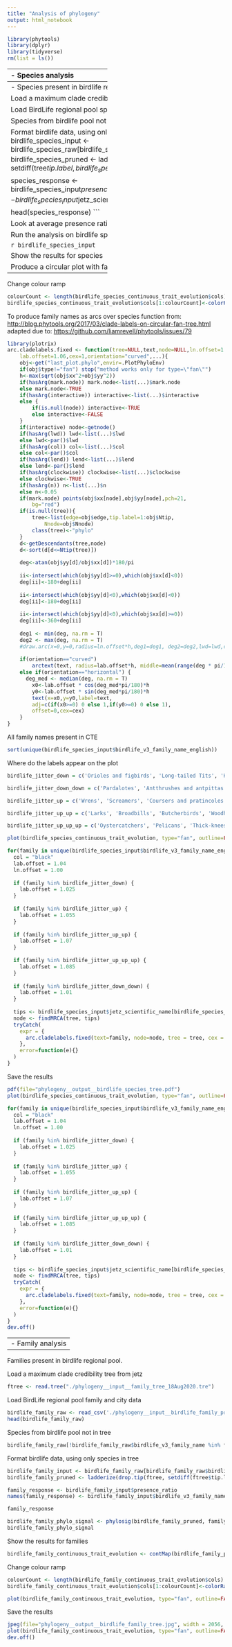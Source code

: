 ```yaml
---
title: "Analysis of phylogeny"
output: html_notebook
---
```


```r
library(phytools)
library(dplyr)
library(tidyverse)
rm(list = ls())
```

--------------------------------
- Species analysis
--------------------------------
- Species present in birdlife regional pool.


Load a maximum clade credibility tree from jetz
```r
tree <- read.tree("./phylogeny__input__stage2_hackett_mcc_no_neg.tre")
```

Load BirdLife regional pool species and city data
```r
birdlife_species_raw <- read_csv('./phylogeny__input__birdlife_species_presence.csv')
```

Species from birdlife pool not in tree
```r
birdlife_species_raw[!birdlife_species_raw$jetz_scientific_name %in% tree$tip.label,]
```

Format birdlife data, using only species in tree
```r
birdlife_species_input <- birdlife_species_raw[birdlife_species_raw$jetz_scientific_name %in% tree$tip.label,]
birdlife_species_pruned <- ladderize(drop.tip(tree, setdiff(tree$tip.label, birdlife_species_input$jetz_scientific_name)))

species_response <- birdlife_species_input$presence_ratio
names(species_response) <- birdlife_species_input$jetz_scientific_name

head(species_response)
```

Look at average presence ratio per family
```r
birdlife_species_input %>% group_by(birdlife_v3_family_name_english) %>% summarise(averge_adaptation = mean(presence_ratio), number = n()) %>% arrange(averge_adaptation)
```

Run the analysis on birdlife species data
```r
birdlife_species_phylo_signal <- phylosig(birdlife_species_pruned, species_response, method="lambda", test=TRUE)
birdlife_species_phylo_signal
```

```r
birdlife_species_input
```

Show the results for species
```r
birdlife_species_continuous_trait_evolution <- contMap(birdlife_species_pruned, species_response, outline=FALSE, fsize=0.05, lwd=0.3)
```

Produce a circular plot with family name arcs over species
----------------------------------------------------

Change colour ramp
```r
colourCount <- length(birdlife_species_continuous_trait_evolution$cols)
birdlife_species_continuous_trait_evolution$cols[1:colourCount]<-colorRampPalette(c("#FFC20A","#0C7BDC"), space="Lab")(colourCount)
```

To produce family names as arcs over species
function from: <http://blog.phytools.org/2017/03/clade-labels-on-circular-fan-tree.html> adapted due to: <https://github.com/liamrevell/phytools/issues/79>

```r
library(plotrix)
arc.cladelabels.fixed <- function(tree=NULL,text,node=NULL,ln.offset=1.02,
	lab.offset=1.06,cex=1,orientation="curved",...){
	obj<-get("last_plot.phylo",envir=.PlotPhyloEnv)
	if(obj$type!="fan") stop("method works only for type=\"fan\"")
	h<-max(sqrt(obj$xx^2+obj$yy^2))
	if(hasArg(mark.node)) mark.node<-list(...)$mark.node
	else mark.node<-TRUE
	if(hasArg(interactive)) interactive<-list(...)$interactive
	else {
		if(is.null(node)) interactive<-TRUE
		else interactive<-FALSE
	}
	if(interactive) node<-getnode()
	if(hasArg(lwd)) lwd<-list(...)$lwd
	else lwd<-par()$lwd
	if(hasArg(col)) col<-list(...)$col
	else col<-par()$col
	if(hasArg(lend)) lend<-list(...)$lend
	else lend<-par()$lend
	if(hasArg(clockwise)) clockwise<-list(...)$clockwise
	else clockwise<-TRUE
	if(hasArg(n)) n<-list(...)$n
	else n<-0.05
	if(mark.node) points(obj$xx[node],obj$yy[node],pch=21,
		bg="red")
	if(is.null(tree)){
		tree<-list(edge=obj$edge,tip.label=1:obj$Ntip,
			Nnode=obj$Nnode)
		class(tree)<-"phylo"
	}
	d<-getDescendants(tree,node)
	d<-sort(d[d<=Ntip(tree)])
	
	deg<-atan(obj$yy[d]/obj$xx[d])*180/pi
	
	ii<-intersect(which(obj$yy[d]>=0),which(obj$xx[d]<0))
	deg[ii]<-180+deg[ii]
	
	ii<-intersect(which(obj$yy[d]<0),which(obj$xx[d]<0))
	deg[ii]<-180+deg[ii]
	
	ii<-intersect(which(obj$yy[d]<0),which(obj$xx[d]>=0))
	deg[ii]<-360+deg[ii]
	
	deg1 <- min(deg, na.rm = T)
	deg2 <- max(deg, na.rm = T)
	#draw.arc(x=0,y=0,radius=ln.offset*h,deg1=deg1, deg2=deg2,lwd=lwd,col=col,lend=lend,n=n)
	
	if(orientation=="curved")
		arctext(text, radius=lab.offset*h, middle=mean(range(deg * pi/180, na.rm = T)), cex=cex, clockwise=clockwise)
	else if(orientation=="horizontal") {
	  deg_med <- median(deg, na.rm = T)
		x0<-lab.offset * cos(deg_med*pi/180)*h
		y0<-lab.offset * sin(deg_med*pi/180)*h
		text(x=x0,y=y0,label=text,
		adj=c(if(x0>=0) 0 else 1,if(y0>=0) 0 else 1),
		offset=0,cex=cex)
	}
}
```

All family names present in CTE
```r
sort(unique(birdlife_species_input$birdlife_v3_family_name_english))
```

Where do the labels appear on the plot
```r
birdlife_jitter_down = c('Orioles and figbirds', 'Long-tailed Tits', 'Honeyguides', 'Ground-hornbills', 'Sunbirds', 'New World blackbirds', 'Mockingbirds and thrashers', 'Grosbeaks, saltators and allies', 'Nightjars', 'Ducks, geese and swans', 'Treecreepers', 'Guans and curassows', 'Thrushes', 'Grouse, pheasants and partridges', 'Helmetshrikes, bushshrikes and puffbacks', 'Starlings', 'Jacanas', 'New World warblers', 'Kingfishers', 'Antthrushes and antpittas', 'Pardalotes', 'Honeyeaters', 'Vireos and allies', 'Australasian babblers', 'Vireos and allies', 'Shrike-tits', 'Australasian wrens', 'Woodswallows', 'Shrike-flycatchers, wattle-eyes and batises', 'White-eyes', 'Frogmouths', 'Woodpeckers', 'Pardalotes', 'Tits and chickadees', 'Motmots', 'Accentors', 'Sparrows, snowfinches and allies', 'Herons and egrets', 'Drongos', 'Trogons', 'Manakins', 'Babblers and parrotbills', 'Sandgrouse', 'Old World warblers')

birdlife_jitter_down_down = c('Pardalotes', 'Antthrushes and antpittas', 'Rollers', 'Buttonquails', 'Swallows and martins', 'Guineafowl', 'Gnateaters', 'Shrike-flycatchers, wattle-eyes and batises', 'Turacos', 'Lyrebirds', 'Flowerpeckers', 'Penduline-tits', 'Waxbills, grass finches, munias and allies')

birdlife_jitter_up = c('Wrens', 'Screamers', 'Coursers and pratincoles', 'Butcherbirds', 'Indigobirds and allies', 'Antbirds', 'Bee-eaters', 'Gnateaters', 'Rails, crakes and allies', 'Tinamous', 'Cuckoo-shrikes', 'Storks', 'Painted-snipes', 'Wagtails and pipits', 'Weavers and allies', 'Puffbirds', 'Ovenbirds', 'Osprey, kites, hawks and eagles', 'Waxwings', 'Bustards', 'Australian treecreepers', 'Cuckoos', 'Crows and jays', 'Cotingas', 'Chats and Old World flycatchers', 'Flamingos', 'Parrots', 'Stilts and avocets')

birdlife_jitter_up_up = c('Larks', 'Broadbills', 'Butcherbirds', 'Woodhoopoes', 'Toucans and barbets', 'New World vultures', 'Honeyeaters', 'Anhingas', 'Australasian robins', 'Lyrebirds', 'Sparrows, snowfinches and allies', 'Ibises and spoonbills', 'Whipbirds, wedgebills and jewel-babblers', 'Leafbirds', 'Shrikes', 'Falcons and caracaras')

birdlife_jitter_up_up_up = c('Oystercatchers', 'Pelicans', 'Thick-knees', 'Goldcrests and kinglets')
```


```r
plot(birdlife_species_continuous_trait_evolution, type="fan", outline=FALSE, fsize=c(0.01, 1), lwd = c(0.1, 1), leg.txt="Cities/Regional Pools")

for(family in unique(birdlife_species_input$birdlife_v3_family_name_english)) {
  col = "black"
  lab.offset = 1.04
  ln.offset = 1.00
  
  if (family %in% birdlife_jitter_down) {
    lab.offset = 1.025
  }
  
  if (family %in% birdlife_jitter_up) {
    lab.offset = 1.055
  }
  
  if (family %in% birdlife_jitter_up_up) {
    lab.offset = 1.07
  }
  
  if (family %in% birdlife_jitter_up_up_up) {
    lab.offset = 1.085
  }
  
  if (family %in% birdlife_jitter_down_down) {
    lab.offset = 1.01
  }
  
  tips <- birdlife_species_input$jetz_scientific_name[birdlife_species_input$birdlife_v3_family_name_english == family]
  node <- findMRCA(tree, tips)
  tryCatch(
    expr = {
      arc.cladelabels.fixed(text=family, node=node, tree = tree, cex = 0.2, mark.node = F, col = col, lab.offset = lab.offset, ln.offset = ln.offset)
    },
    error=function(e){}
  )
}
```

Save the results

```r
pdf(file="phylogeny__output__birdlife_species_tree.pdf")
plot(birdlife_species_continuous_trait_evolution, type="fan", outline=FALSE, fsize=c(0.01, 0.5), lwd = c(0.1, 1), leg.txt="Cities/Regional Pools")

for(family in unique(birdlife_species_input$birdlife_v3_family_name_english)) {
  col = "black"
  lab.offset = 1.04
  ln.offset = 1.00
  
  if (family %in% birdlife_jitter_down) {
    lab.offset = 1.025
  }
  
  if (family %in% birdlife_jitter_up) {
    lab.offset = 1.055
  }
  
  if (family %in% birdlife_jitter_up_up) {
    lab.offset = 1.07
  }
  
  if (family %in% birdlife_jitter_up_up_up) {
    lab.offset = 1.085
  }
  
  if (family %in% birdlife_jitter_down_down) {
    lab.offset = 1.01
  }
  
  tips <- birdlife_species_input$jetz_scientific_name[birdlife_species_input$birdlife_v3_family_name_english == family]
  node <- findMRCA(tree, tips)
  tryCatch(
    expr = {
      arc.cladelabels.fixed(text=family, node=node, tree = tree, cex = 0.2, mark.node = F, col = col, lab.offset = lab.offset, ln.offset = ln.offset)
    },
    error=function(e){}
  )
}
dev.off()
```

--------------------------------
- Family analysis
--------------------------------
Families present in birdlife regional pool.

Load a maximum clade credibility tree from jetz
```r
ftree <- read.tree("./phylogeny__input__family_tree_18Aug2020.tre")
```

Load BirdLife regional pool family and city data
```r
birdlife_family_raw <- read_csv('./phylogeny__input__birdlife_family_presence.csv')
head(birdlife_family_raw)
```


Species from birdlife pool not in tree
```r
birdlife_family_raw[!birdlife_family_raw$birdlife_v3_family_name %in% ftree$tip.label,]
```


Format birdlife data, using only species in tree
```r
birdlife_family_input <- birdlife_family_raw[birdlife_family_raw$birdlife_v3_family_name %in% ftree$tip.label,]
birdlife_family_pruned <- ladderize(drop.tip(ftree, setdiff(ftree$tip.label, birdlife_family_input$birdlife_v3_family_name)))

family_response <- birdlife_family_input$presence_ratio
names(family_response) <- birdlife_family_input$birdlife_v3_family_name

family_response
```

```r
birdlife_family_phylo_signal <- phylosig(birdlife_family_pruned, family_response, method="lambda", test=TRUE)
birdlife_family_phylo_signal
```

Show the results for families
```r
birdlife_family_continuous_trait_evolution <- contMap(birdlife_family_pruned, family_response, outline=FALSE, fsize=0.05, lwd=0.3)
```
Change colour ramp
```r
colourCount <- length(birdlife_family_continuous_trait_evolution$cols)
birdlife_family_continuous_trait_evolution$cols[1:colourCount]<-colorRampPalette(c("#FFC20A","#0C7BDC"), space="Lab")(colourCount)
```

```r
plot(birdlife_family_continuous_trait_evolution, type="fan", outline=FALSE, fsize=c(0.5, 1), lwd = c(0.5, 1), leg.txt="Cities/Regional Pools")
```

Save the results

```r
jpeg(file="phylogeny__output__birdlife_family_tree.jpg", width = 2056, height=2056)
plot(birdlife_family_continuous_trait_evolution, type="fan", outline=FALSE, fsize=2, lwd = 4, cex.legend=0.5, leg.txt="Cities/Regional Pools")
dev.off()
```


